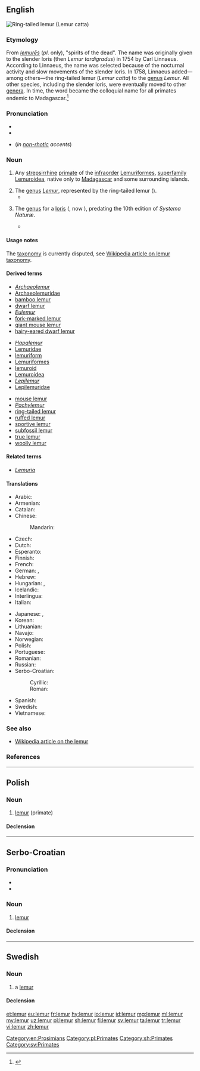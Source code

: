 {{also|Lemur|lémur}}
==English==
[[File:Lemur_catta_001.jpg|thumb|Ring-tailed lemur (''Lemur catta'')]]
{{wikipedia}}
{{wikispecies}}

===Etymology===
From {{etyl|la|en}} ''[[lemures|lemurēs]]'' (''pl''. only), "spirits of the dead". The name was originally given to the slender loris (then ''Lemur tardigradus'') in 1754 by Carl Linnaeus.  According to Linnaeus, the name was selected because of the nocturnal activity and slow movements of the slender loris.  In 1758, Linnaeus added—among others—the ring-tailed lemur (''Lemur catta'') to the [[genus]] ''Lemur''.  All other species, including the slender loris, were eventually moved to other [[genera]].  In time, the word became the colloquial name for all primates endemic to Madagascar.<ref>{{cite paper | last = Dunkel | first = A.R. | coauthors = Zijlstra, J.S.; Groves, C.P. | title = Giant rabbits, marmosets, and British comedies: etymology of lemur names, part 1 | journal = Lemur News | volume = 16 | pages = 64–70 | date = 2011/2012 | url = http://www.aeecl.org/lemurnews/lemurnews2011_16.pdf | accessdate = 11 April 2013}}</ref>

===Pronunciation===
* {{IPA|/ˈliːmə(r)/|lang=en}}
* {{rhymes|iːmə(r)|lang=en}}
* {{homophones|lang=en|Lima}} (''in [[non-rhotic]] accents'')

===Noun===
{{en-noun}}

# {{context|colloquial|lang=en}} Any [[strepsirrhine]] [[primate]] of the [[infraorder]] [[Lemuriformes]], [[superfamily]] [[Lemuroidea]], native only to [[Madagascar]] and some surrounding islands.
# The [[genus]] ''[[Lemur]]'', represented by the ring-tailed lemur ({{taxlink|Lemur catta|species|noshow=1}}).
#* {{quote-book
|year=1758
|author=Linnaeus, C.
|title=Systema Naturæ
|volume=1
|edition=10
|url=http://biodiversitylibrary.org/item/10277
|publisher=Laurentius Salvius
|location=Stockholm, Sweden
|pages=29–30
|pageurl=http://biodiversitylibrary.org/page/726922
}}
# {{context|obsolete|lang=en}} The [[genus]] for a [[loris]] ({{taxlink|Lemur tardigradus|species|noshow=1}}, now {{taxlink|Loris tardigradus|species|noshow=1}}), predating the 10th edition of ''Systema Naturæ''.
#* {{quote-book
|year=1754
|author=Linnaeus, C.
|title=Museum Adolphi Friderici Regis
|url=http://gallica.bnf.fr/ark:/12148/bpt6k972707/f3
|publisher=Typographia Regia
|location=Stockholm, Sweden
|page=3–4
|pageurl=http://gallica.bnf.fr/ark:/12148/bpt6k972707/f36.image
|passage="'''Lemures''' dixi hos, quod noctu imprimis obambulant, hominibus quodanmodo similes, & lento passu vagantur."
|translation=[I call them '''lemurs''', because they go around mainly by night, in a certain way similar to humans, and roam with a slow pace.]
}}

====Usage notes====
The [[taxonomy]] is currently disputed, see [[w:Taxonomy of lemurs|Wikipedia article on lemur taxonomy]].

====Derived terms====
{{rel-top3|terms derived from ''lemur (noun)''}}
* ''[[Archaeolemur]]''
* [[Archaeolemuridae]]
* [[bamboo lemur]]
* [[dwarf lemur]]
* ''[[Eulemur]]''
* [[fork-marked lemur]]
* [[giant mouse lemur]]
* [[hairy-eared dwarf lemur]]
{{rel-mid3}}
* ''[[Hapalemur]]''
* [[Lemuridae]]
* [[lemuriform]]
* [[Lemuriformes]]
* [[lemuroid]]
* [[Lemuroidea]]
* ''[[Lepilemur]]''
* [[Lepilemuridae]]
{{rel-mid3}}
* [[mouse lemur]]
* ''[[Pachylemur]]''
* [[ring-tailed lemur]]
* [[ruffed lemur]]
* [[sportive lemur]]
* [[subfossil lemur]]
* [[true lemur]]
* [[woolly lemur]]
{{rel-bottom}}

====Related terms====
* ''[[Lemuria]]''

====Translations====
{{trans-top|strepsirrhine primate of the infraorder Lemuriformes, superfamily Lemuroidea}}
* Arabic: {{t|ar|لیمور|m|tr=limuur}}
* Armenian: {{t|hy|լեմուր|tr=lemur}}
* Catalan: {{t|ca|lèmur|m}}
* Chinese:
*: Mandarin: {{t+|cmn|狐猴|tr=húhóu|sc=Hani}}
* Czech: {{t|cs|lemur|m}}
* Dutch: {{t|nl|lemur}}
* Esperanto: {{t|eo|lemuro}}
* Finnish: {{t|fi|makimainen puoliapina}}
* French: {{t+|fr|lémur|m}}
* German: {{t+|de|Lemur|m}}, {{t+|de|Lemure|m}}
* Hebrew: {{t|he|לֶמוּר}}
* Hungarian: {{t|hu|maki}}, {{t|hu|makimajom}}
* Icelandic: {{t|is|lemúr|m}}
* Interlingua: {{t|ia|lemure}}
* Italian: {{t|it|lemure|m}}
{{trans-mid}}
* Japanese: {{t|ja|狐猿|tr=きつねざる, kitsunezaru}}, {{t|ja|キツネザル|tr=kitsunezaru}}
* Korean: {{t|ko|여우원숭이|tr=yeou-weonsungi|sc=Hang}}
* Lithuanian: {{t|lt|lemūras|m}}
* Navajo: {{t|nv|mágí bitseeʼ noodǫ́zígíí}}
* Norwegian: {{t|no|lemur|m}}
* Polish: {{t+|pl|lemur|m}}
* Portuguese: {{t|pt|lêmure|m}}
* Romanian: {{t|ro|lemur}}
* Russian: {{t+|ru|лемур|m|tr=lemúr}}
* Serbo-Croatian:
*: Cyrillic: {{t|sh|лѐмӯр|m|sc=Cyrl}}
*: Roman: {{t|sh|lèmūr|m}}
* Spanish: {{t+|es|lémur|m}}
* Swedish: {{t|sv|lemur}}
* Vietnamese: {{t|vi|vượn cáo}}
{{trans-bottom}}

===See also===
* [[w:Lemur|Wikipedia article on the lemur]]

===References===
<references/>

[[Category:en:Prosimians]]

----

==Polish==

===Noun===
{{pl-noun|m}}

# [[lemur#English|lemur]] (primate)

====Declension====
{{pl-decl-noun
|lemur|lemury
|lemura|lemurów
|lemurowi|lemurom
|lemura|lemury
|lemurem|lemurami
|lemurze|lemurach
|lemurze|lemury
}}

[[Category:pl:Primates]]

----

==Serbo-Croatian==

===Pronunciation===
* {{IPA|/lěmuːr/|lang=sh}}
* {{hyphenation|le|mur|lang=sh}}

===Noun===
{{sh-noun|g=m|head=lèmūr|r|лемур|лѐмӯр}}

# [[#English|lemur]]

====Declension====
{{sh-decl-noun
|lèmūr|lemuri
|lemúra|lemura
|lemuru|lemurima
|lemura|lemure
|lemure|lemuri
|lemuru|lemurima
|lemurom|lemurima
}}

[[Category:sh:Primates]]

----

==Swedish==

===Noun===
{{sv-noun|c}}

# a [[#English|lemur]]

====Declension====
{{sv-noun-reg-er}}

[[Category:sv:Primates]]

[[et:lemur]]
[[eu:lemur]]
[[fr:lemur]]
[[hy:lemur]]
[[io:lemur]]
[[id:lemur]]
[[mg:lemur]]
[[ml:lemur]]
[[my:lemur]]
[[uz:lemur]]
[[pl:lemur]]
[[sh:lemur]]
[[fi:lemur]]
[[sv:lemur]]
[[ta:lemur]]
[[tr:lemur]]
[[vi:lemur]]
[[zh:lemur]]